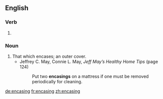 ==English==

===Verb===
{{head|en|present participle}}

# {{present participle of|encase|lang=en}}

===Noun===
{{en-noun}}

# That which encases; an outer cover.
#* Jeffrey C. May, ‎Connie L. May, ''Jeff May’s Healthy Home Tips'' (page 124)
#*: Put two '''encasings''' on a mattress if one must be removed periodically for cleaning.

[[de:encasing]]
[[fr:encasing]]
[[zh:encasing]]